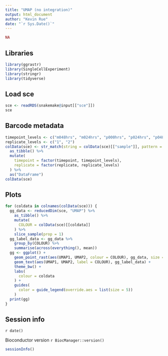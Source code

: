 ```yaml
---
title: "UMAP (no integration)"
output: html_document
author: "Kevin Rue"
date: "`r Sys.Date()`"
---
```


```r
NA
```

## Libraries

```r
library(ggrastr)
library(SingleCellExperiment)
library(stringr)
library(tidyverse)
```

## Load sce

```r
sce <- readRDS(snakemake@input[["sce"]])
sce
```

## Barcode metadata

```r
timepoint_levels <- c("m048hrs", "m024hrs", "p000hrs", "p024hrs", "p048hrs", "p072hrs", "p096hrs", "p120hrs")
replicate_levels <- c("1", "2")
colData(sce) <- str_match(string = colData(sce)[["sample"]], pattern = "WPP(?<timepoint>[mp][[:digit:]]{3}hrs)_rep(?<replicate>[[:digit:]]{1})")[, -1] %>%
  as_tibble() %>%
  mutate(
    timepoint = factor(timepoint, timepoint_levels),
    replicate = factor(replicate, replicate_levels)
  ) %>%
  as("DataFrame")
colData(sce)
```

## Plots

```r
for (coldata in colnames(colData(sce))) {
  gg_data <- reducedDim(sce, "UMAP") %>%
    as_tibble() %>%
    mutate(
      COLOUR = colData(sce)[[coldata]]
    ) %>%
    slice_sample(prop = 1)
  gg_label_data <- gg_data %>%
    group_by(COLOUR) %>%
    summarise(across(everything(), mean))
  gg <- ggplot() +
    geom_point_rast(aes(UMAP1, UMAP2, colour = COLOUR), gg_data, size = 0.05) +
    geom_text(aes(UMAP1, UMAP2, label = COLOUR), gg_label_data) +
    theme_bw() +
    labs(
      colour = coldata
    ) +
    guides(
      color = guide_legend(override.aes = list(size = 5))
    )
  print(gg)
}
```

## Session info

`r date()`

Bioconductor version `r BiocManager::version()`

```r
sessionInfo()
```
